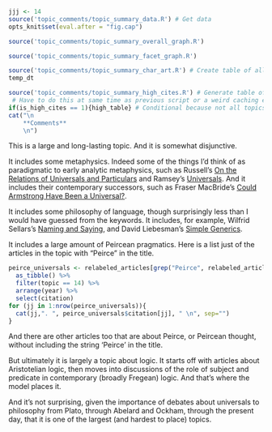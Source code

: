```r
jjj <- 14
source('topic_comments/topic_summary_data.R') # Get data
opts_knit$set(eval.after = "fig.cap")
```

```r
source('topic_comments/topic_summary_overall_graph.R')
```

```r
source('topic_comments/topic_summary_facet_graph.R')
```

```r
source('topic_comments/topic_summary_char_art.R') # Create table of all articles in topic
temp_dt
```

```r
source('topic_comments/topic_summary_high_cites.R') # Generate table of highly cited articles. 
 # Have to do this at same time as previous script or a weird caching error occurs.
if(is_high_cites == 1){high_table} # Conditional because not all topics have high cites
cat("\n
	**Comments**
	\n")
```

This is a large and long-lasting topic. And it is somewhat disjunctive.

It includes some metaphysics. Indeed some of the things I'd think of as paradigmatic to early analytic metaphysics, such as Russell's [On the Relations of Universals and Particulars](https://philpapers.org/rec/RUSOTR-3) and Ramsey's [Universals](https://philpapers.org/rec/RAMU). And it includes their contemporary successors, such as Fraser MacBride's [Could Armstrong Have Been a Universal?](https://philpapers.org/rec/MACCAH).

It includes some philosophy of language, though surprisingly less than I would have guessed from the keywords. It includes, for example, Wilfrid Sellars's [Naming and Saying](https://philpapers.org/rec/SELNAS), and David Liebesman's [Simple Generics](https://philpapers.org/rec/LIESG).

It includes a large amount of Peircean pragmatics. Here is a list just of the articles in the topic with "Peirce" in the title.

```r
peirce_universals <- relabeled_articles[grep("Peirce", relabeled_articles$title),] %>%
  as_tibble() %>%
  filter(topic == 14) %>%
  arrange(year) %>%
  select(citation)
for (jj in 1:nrow(peirce_universals)){
  cat(jj,". ", peirce_universals$citation[jj], " \n", sep="")
}
```

And there are other articles too that are about Peirce, or Peircean thought, without including the string 'Peirce' in the title.

But ultimately it is largely a topic about logic. It starts off with articles about Aristotelian logic, then moves into discussions of the role of subject and predicate in contemporary (broadly Fregean) logic. And that's where the model places it.

And it's not surprising, given the importance of debates about universals to philosophy from Plato, through Abelard and Ockham, through the present day, that it is one of the largest (and hardest to place) topics. 